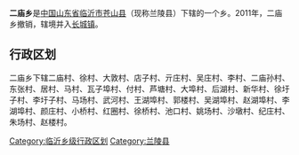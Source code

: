 '''二庙乡'''是[[中华人民共和国|中国]][[山东省|山东省]][[临沂市|临沂市]][[苍山县|苍山县]]（现称兰陵县）下辖的一个乡。2011年，二庙乡撤销，辖境并入[[长城镇_(兰陵县)|长城镇]]。

== 行政区划 ==

二庙乡下辖二庙村、徐村、大敦村、店子村、亓庄村、吴庄村、李村、二庙孙村、东张村、居村、马村、瓦子埠村、付村、芦塘村、大埠村、后湖村、新华村、徐圩子村、李圩子村、马场村、武河村、王湖埠村、郭楼村、吴湖埠村、赵湖埠村、李湖埠村、颜庄村、小桥村、红圈村、徐桥村、池口村、姚场村、沙墩村、纪庄村、朱场村、赵楼村。

{{山东小作品}}
{{苍山县行政区划}}

[[Category:临沂乡级行政区划|Category:临沂乡级行政区划]]
[[Category:兰陵县|Category:兰陵县]]